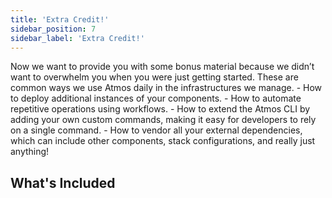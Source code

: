 ```yaml
---
title: 'Extra Credit!'
sidebar_position: 7
sidebar_label: 'Extra Credit!'
---
```


<Intro>
Now we want to provide you with some bonus material because we didn’t want to overwhelm you when you were just getting started.
These are common ways we use Atmos daily in the infrastructures we manage.
</Intro>

<KeyPoints>
- How to deploy additional instances of your components.
- How to automate repetitive operations using workflows.
- How to extend the Atmos CLI by adding your own custom commands, making it easy for developers to rely on a single command.
- How to vendor all your external dependencies, which can include other components, stack configurations, and really just anything!
</KeyPoints>

## What's Included

<DocCardList/>
